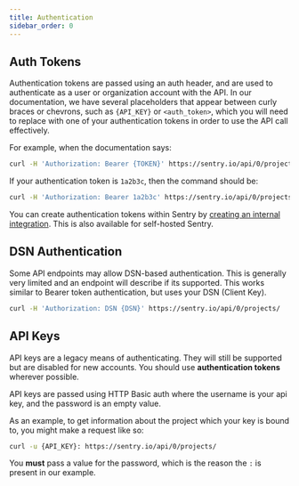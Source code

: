 ```yaml
---
title: Authentication
sidebar_order: 0
---
```


## Auth Tokens

Authentication tokens are passed using an auth header, and are used to authenticate as a user or organization account with the API. In our documentation, we have several placeholders that appear between curly braces or chevrons, such as `{API_KEY}` or `<auth_token>`, which you will need to replace with one of your authentication tokens in order to use the API call effectively.


For example, when the documentation says:

```bash
curl -H 'Authorization: Bearer {TOKEN}' https://sentry.io/api/0/projects/
```

If your authentication token is `1a2b3c`, then the command should be:
```bash
curl -H 'Authorization: Bearer 1a2b3c' https://sentry.io/api/0/projects/
```
You can create authentication tokens within Sentry by [creating an internal integration](https://docs.sentry.io/product/integrations/integration-platform/#internal-integrations). This is also available for self-hosted Sentry.

## DSN Authentication

Some API endpoints may allow DSN-based authentication. This is generally very limited and an endpoint will describe if its supported. This works similar to Bearer token authentication, but uses your DSN (Client Key).

```bash
curl -H 'Authorization: DSN {DSN}' https://sentry.io/api/0/projects/
```

## API Keys

<Alert level="warning" title="Note">

API keys are a legacy means of authenticating. They will still be supported but are disabled for new accounts. You should use **authentication tokens** wherever possible.

</Alert>

API keys are passed using HTTP Basic auth where the username is your api key, and the password is an empty value.

As an example, to get information about the project which your key is bound to, you might make a request like so:

```bash
curl -u {API_KEY}: https://sentry.io/api/0/projects/
```

<Note>

You **must** pass a value for the password, which is the reason the `:` is present in our example.

</Note>
